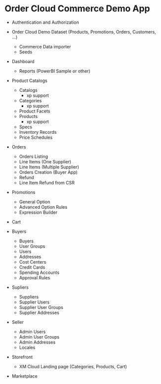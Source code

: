 # Order Cloud Commerce Demo App

- Authentication and Authorization
- Order Cloud Demo Dataset (Products, Promotions, Orders, Customers, ...)
  - Commerce Data importer
  - Seeds
- Dashboard
  - Reports (PowerBI Sample or other)
- Product Catalogs
  - Catalogs
    - xp support
  - Categories
    - xp support
  - Product Facets
  - Products
    - xp support
  - Specs
  - Inventory Records
  - Price Schedules
- Orders
  - Orders Listing
  - Line Items (One Supplier)
  - Line Items (Multiple Supplier)
  - Orders Creation (Buyer App)
  - Refund
  - Line Item Refund from CSR
- Promotions
  - General Option
  - Advanced Option Rules
  - Expression Builder
- Cart
- Buyers
  - Buyers
  - User Groups
  - Users
  - Addresses
  - Cost Centers
  - Credit Cards
  - Spending Accounts
  - Approval Rules
- Supliers
  - Suppliers
  - Supplier Users
  - Supplier User Groups
  - Supplier Addresses
- Seller
  - Admin Users
  - Admin User Groups
  - Admin Addresses
  - Locales
- Storefront

  - XM Cloud Landing page (Categories, Products, Cart)

- Marketplace
